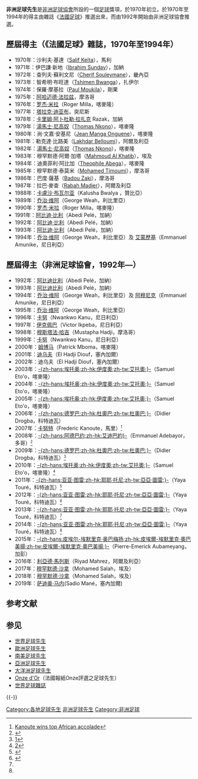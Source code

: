 {{Link style|time=2015-12-11T03:12:13+00:00}}
{{noteTA
|1=zh-hans:乔治·维阿; zh-hant:喬治·韋亞;
|G1=Football
}}

'''非洲足球先生'''是[[非洲足球協會|非洲足球協會]]所設的一個[[足球|足球]]獎項，於1970年初立。於1970年至1994年的得主由雜誌《[[法國足球|法國足球]]》推選出來，而由1992年開始由非洲足球協會推選。

== 歷屆得主（《法國足球》雜誌，1970年至1994年） ==

* 1970年：沙利夫·基達（[[:en:Salif_Keïta|Salif Keïta]]），馬利
* 1971年：伊巴謙·新地（[[:en:Ibrahim_Sunday|Ibrahim Sunday]]），加納
* 1972年：查列夫·蘇利文尼（[[:en:Cherif_Souleymane|Cherif Souleymane]]），畿內亞
* 1973年：智希明·布旺達（[[:en:Tshimen_Bwanga|Tshimen Bwanga]]），扎伊尔
* 1974年：保羅·摩基拉（[[:en:Paul_Moukila|Paul Moukila]]），剛果
* 1975年：[[阿哈迈德·法拉兹|阿哈迈德·法拉兹]]，摩洛哥
* 1976年：[[罗杰·米拉|罗杰·米拉]]（Roger Milla，喀麥隆）
* 1977年：[[塔拉克·迪亚布|塔拉克·迪亚布]]，突尼斯
* 1978年：[[卡里姆·阿卜杜勒·拉扎克|卡里姆·阿卜杜勒·拉扎克]] Razak，加納
* 1979年：[[湯馬士·尼高奴|湯馬士·尼高奴]]（[[:en:Thomas_Nkono|Thomas Nkono]]），喀麥隆
* 1980年：尚·文嘉·安基尼（[[:en:Jean_Manga_Onguene|Jean Manga Onguene]]），喀麥隆
* 1981年：勒克達·比路美（[[:en:Lakhdar_Belloumi|Lakhdar Belloumi]]），阿爾及利亞
* 1982年：[[湯馬士·尼高奴|湯馬士·尼高奴]]（[[:en:Thomas_Nkono|Thomas Nkono]]），喀麥隆
* 1983年：穆罕默德·阿爾·加塔（[[:en:Mahmoud_Al_Khatib|Mahmoud Al Khatib]]），埃及
* 1984年：迪奧菲利·阿比加（[[:en:Theophile_Abega|Theophile Abega]]），喀麥隆
* 1985年：穆罕默德·泰莫米（[[:en:Mohamed_Timoumi|Mohamed Timoumi]]），摩洛哥
* 1986年：巴度·薩基（[[:en:Badou_Zaki|Badou Zaki]]），摩洛哥
* 1987年：拉巴·麥查（[[:en:Rabah_Madjer|Rabah Madjer]]），阿爾及利亞
* 1988年：[[卡盧沙·布瓦尔亚|卡盧沙·布瓦尔亚]]（Kalusha Bwalya ，贊比亞）
* 1989年：[[乔治·维阿|乔治·维阿]]（George Weah，利比里亞）
* 1990年：[[罗杰·米拉|罗杰·米拉]]（Roger Milla，喀麥隆）
* 1991年：[[阿比迪·比利|阿比迪·比利]]（Abedi Pelé，加納）
* 1992年：[[阿比迪·比利|阿比迪·比利]]（Abedi Pelé，加納）
* 1993年：[[阿比迪·比利|阿比迪·比利]]（Abedi Pelé，加納）
* 1994年：[[乔治·维阿|乔治·维阿]]（George Weah，利比里亞）及 [[艾蒙歷基|艾蒙歷基]]（Emmanuel Amunike，尼日利亞）

== 歷屆得主（非洲足球協會，1992年—） ==
* 1992年：[[阿比迪比利|阿比迪比利]]（Abedi Pelé，加納）
* 1993年：[[阿比迪比利|阿比迪比利]]（Abedi Pelé，加納）
* 1994年：[[乔治·维阿|乔治·维阿]]（George Weah，利比里亞）及 [[阿穆尼克|阿穆尼克]]（Emmanuel Amunike，尼日利亞）
* 1995年：[[乔治·维阿|乔治·维阿]]（George Weah，利比里亞）
* 1996年：[[卡努|卡努]]（Nwankwo Kanu，尼日利亞） 　 　 
* 1997年：[[維克多·伊克佩巴|伊克佩巴]]（Victor Ikpeba，尼日利亞）
* 1998年：[[穆斯塔法·哈吉|穆斯塔法·哈吉]]（Mustapha Hadji，摩洛哥）
* 1999年：[[卡努|卡努]]（Nwankwo Kanu，尼日利亞）
* 2000年：[[姆博马|姆博马]]（Patrick Mboma，喀麥隆）
* 2001年：[[迪乌夫|迪乌夫]]（El Hadji Diouf，塞內加爾）
* 2002年：迪乌夫（El Hadji Diouf，塞內加爾）
* 2003年：[[伊度奧|-{zh-hans:埃托奥;zh-hk:伊度奧;zh-tw:艾托奧;}-]]（Samuel Eto'o，喀麥隆）
* 2004年：[[伊度奧|-{zh-hans:埃托奥;zh-hk:伊度奧;zh-tw:艾托奧;}-]]（Samuel Eto'o，喀麥隆）
* 2005年：[[伊度奧|-{zh-hans:埃托奥;zh-hk:伊度奧;zh-tw:艾托奧;}-]]（Samuel Eto'o，喀麥隆）
* 2006年：[[杜奧巴|-{zh-hans:德罗巴;zh-hk:杜奧巴;zh-tw:杜奧巴;}-]]（Didier Drogba，科特迪瓦）
* 2007年：[[卡努特|卡努特]]（Frederic Kanoute，馬里）<small><ref>[http://news.bbc.co.uk/sport2/hi/football/africa/7223638.stm Kanoute wins top African accolade]</ref></small>
* 2008年：[[艾迪巴約|-{zh-hans:阿德巴约;zh-hk:艾迪巴約}-]]（Emmanuel Adebayor，多哥）<small><ref>{{cite news |url=http://news.bbc.co.uk/sport2/hi/football/africa/7883228.stm |title=Arsenal's Adebayor wins Caf award |publisher=[[BBC|BBC]] Sport |date=2009-02-11 |accessdate=2009-02-11}}{{en}}</ref></small>
* 2009年：[[杜奧巴|-{zh-hans:德罗巴;zh-hk:杜奧巴;zh-tw:杜奧巴;}-]]（Didier Drogba，科特迪瓦）<small><ref>[http://news.bbc.co.uk/sport2/hi/football/africa/8563526.stm]</ref></small>
* 2010年：[[伊度奧|-{zh-hans:埃托奥;zh-hk:伊度奧;zh-tw:艾托奧;}-]]（Samuel Eto'o，喀麥隆）<small><ref>[http://www.fifa.com/worldfootball/news/newsid=1354811.html]</ref></small>
* 2011年：[[耶耶·托尼|-{zh-hans:亚亚·图雷;zh-hk:耶耶·托尼;zh-tw:亞亞·圖雷;}-]]（Yaya Touré，科特迪瓦）<small><ref>{{Cite web |url=http://www.cafonline.com/football/news/12447-toure-crowned-african-player-of-the-year-2011.html |title=存档副本 |accessdate=2011-12-23 |archive-date=2012-01-08 |archive-url=https://web.archive.org/web/20120108083645/http://www.cafonline.com/football/news/12447-toure-crowned-african-player-of-the-year-2011.html |dead-url=no }}</ref></small>
* 2012年：[[耶耶·托尼|-{zh-hans:亚亚·图雷;zh-hk:耶耶·托尼;zh-tw:亞亞·圖雷;}-]]（Yaya Touré，科特迪瓦）<small><ref name="#1">{{Cite web |url=http://www.cafonline.com/football/news/19012-toure-rules-africa-again.html |title=存档副本 |accessdate=2014-01-20 |archive-date=2014-01-10 |archive-url=https://archive.is/20140110104714/http://www.cafonline.com/football/news/19012-toure-rules-africa-again.html |dead-url=no }}</ref></small>
* 2013年：[[耶耶·托尼|-{zh-hans:亚亚·图雷;zh-hk:耶耶·托尼;zh-tw:亞亞·圖雷;}-]]（Yaya Touré，科特迪瓦）<small><ref name="#1"/></small>
* 2014年：[[耶耶·托尼|-{zh-hans:亚亚·图雷;zh-hk:耶耶·托尼;zh-tw:亞亞·圖雷;}-]]（Yaya Touré，科特迪瓦）<small><ref name="#1"/></small>
* 2015年：[[皮埃尔-埃默里克·奥巴梅扬|-{zh-hans:皮埃尔-埃默里克·奥巴梅扬;zh-hk:皮埃爾-埃默里克·奧巴美揚;zh-tw:皮埃爾-埃默里克·奧巴美揚;}-]]（Pierre-Emerick Aubameyang，加彭）
* 2016年：[[利亞德·馬列斯|利亞德·馬列斯]]（Riyad Mahrez，阿爾及利亞）
* 2017年：[[穆罕默德·沙拿|穆罕默德·沙拿]]（Mohamed Salah，埃及）
* 2018年：[[穆罕默德·沙拿|穆罕默德·沙拿]]（Mohamed Salah，埃及）
* 2019年：[[萨迪奥·马内|萨迪奥·马内]](Sadio Mané，塞內加爾)

== 参考文献 ==
{{Reflist|30em}}

== 参见 ==
{{Portal|非洲|足球|人物}}
* [[世界足球先生|世界足球先生]]
* [[歐洲足球先生|歐洲足球先生]]
* [[南美足球先生|南美足球先生]]
* [[亞洲足球先生|亞洲足球先生]]
* [[大洋洲足球先生|大洋洲足球先生]]
* [[:en:Onze_d'Or|Onze d'Or]]（法國報紙Onze評選之足球先生） 
* [[世界足球雜誌|世界足球雜誌]]

{{-}}
{{非洲足球}}
{{足球奖项及荣誉}}

[[Category:各地足球先生|Category:各地足球先生]]
[[Category:非洲足球先生|]]
[[Category:非洲足球|Category:非洲足球]]